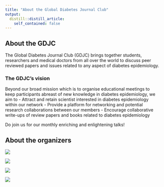 ```yaml
---
title: "About the Global Diabetes Journal Club"
output:
  distill::distill_article:
    self_contained: false
---
```


## About the GDJC
The Global Diabetes Journal Club (GDJC) brings together students, researchers and medical doctors from all over the world to discuss peer reviewed papers and issues related to any aspect of diabetes epidemiology.
 
### The GDJC’s vision
Beyond our broad mission which is to organise educational meetings to keep participants abreast of new knowledge in diabetes epidemiology, we aim to
- Attract and retain scientist interested in diabetes epidemiology within our network
- Provide a platform for networking and potential research collaborations between our members
- Encourage collaborative write-ups of review papers and books related to diabetes epidemiology
 
Do join us for our monthly enriching and enlightening talks!

## About the organizers

![](images/CamilleMba_GDJC_Bio.PNG)

![](images/DanielIbsen_GDJC_Bio.PNG)

![](images/LaurenWedekind_GDJC_Bio.PNG)

![](images/OmarSilverman_GDJC_Bio.PNG)
